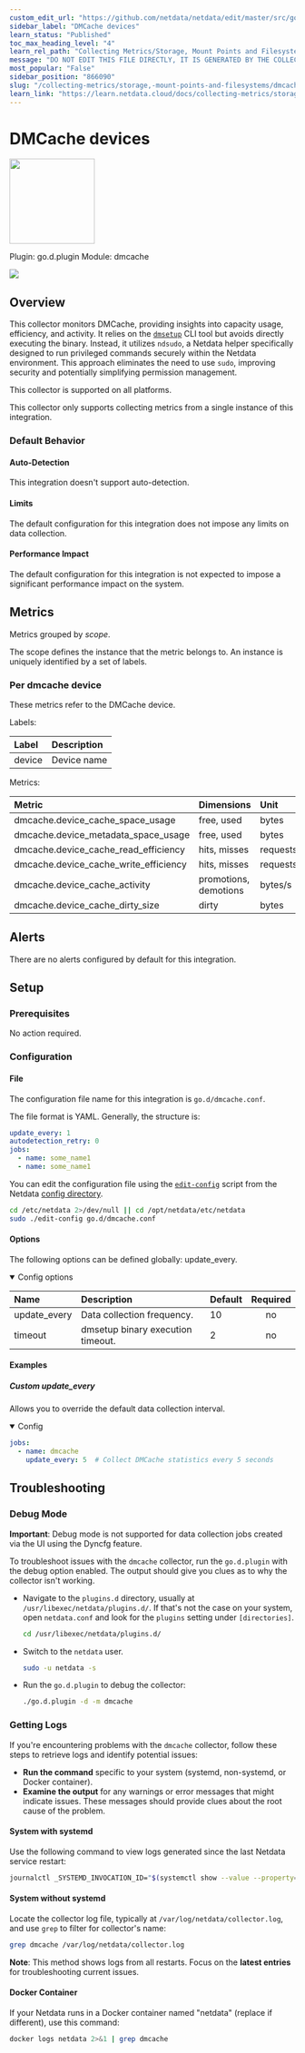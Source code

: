 ```yaml
---
custom_edit_url: "https://github.com/netdata/netdata/edit/master/src/go/plugin/go.d/collector/dmcache/metadata.yaml"
sidebar_label: "DMCache devices"
learn_status: "Published"
toc_max_heading_level: "4"
learn_rel_path: "Collecting Metrics/Storage, Mount Points and Filesystems"
message: "DO NOT EDIT THIS FILE DIRECTLY, IT IS GENERATED BY THE COLLECTOR'S metadata.yaml FILE"
most_popular: "False"
sidebar_position: "866090"
slug: "/collecting-metrics/storage,-mount-points-and-filesystems/dmcache-devices"
learn_link: "https://learn.netdata.cloud/docs/collecting-metrics/storage,-mount-points-and-filesystems/dmcache-devices"
---
```



# DMCache devices


<img src="https://netdata.cloud/img/filesystem.svg" width="150"/>


Plugin: go.d.plugin
Module: dmcache

<img src="https://img.shields.io/badge/maintained%20by-Netdata-%2300ab44" />

## Overview

This collector monitors DMCache, providing insights into capacity usage, efficiency, and activity. It relies on the [`dmsetup`](https://man7.org/linux/man-pages/man8/dmsetup.8.html) CLI tool but avoids directly executing the binary. Instead, it utilizes `ndsudo`, a Netdata helper specifically designed to run privileged commands securely within the Netdata environment. This approach eliminates the need to use `sudo`, improving security and potentially simplifying permission management.




This collector is supported on all platforms.

This collector only supports collecting metrics from a single instance of this integration.


### Default Behavior

#### Auto-Detection

This integration doesn't support auto-detection.

#### Limits

The default configuration for this integration does not impose any limits on data collection.

#### Performance Impact

The default configuration for this integration is not expected to impose a significant performance impact on the system.


## Metrics

Metrics grouped by *scope*.

The scope defines the instance that the metric belongs to. An instance is uniquely identified by a set of labels.



### Per dmcache device

These metrics refer to the DMCache device.

Labels:

| Label      | Description     |
|:-----------|:----------------|
| device | Device name |

Metrics:

| Metric | Dimensions | Unit |
|:------|:----------|:----|
| dmcache.device_cache_space_usage | free, used | bytes |
| dmcache.device_metadata_space_usage | free, used | bytes |
| dmcache.device_cache_read_efficiency | hits, misses | requests/s |
| dmcache.device_cache_write_efficiency | hits, misses | requests/s |
| dmcache.device_cache_activity | promotions, demotions | bytes/s |
| dmcache.device_cache_dirty_size | dirty | bytes |



## Alerts

There are no alerts configured by default for this integration.


## Setup

### Prerequisites

No action required.

### Configuration

#### File

The configuration file name for this integration is `go.d/dmcache.conf`.

The file format is YAML. Generally, the structure is:

```yaml
update_every: 1
autodetection_retry: 0
jobs:
  - name: some_name1
  - name: some_name1
```
You can edit the configuration file using the [`edit-config`](/docs/netdata-agent/configuration#edit-a-configuration-file-using-edit-config) script from the
Netdata [config directory](/docs/netdata-agent/configuration#the-netdata-config-directory).

```bash
cd /etc/netdata 2>/dev/null || cd /opt/netdata/etc/netdata
sudo ./edit-config go.d/dmcache.conf
```
#### Options

The following options can be defined globally: update_every.


<details open>
<summary>Config options</summary>

| Name | Description | Default | Required |
|:----|:-----------|:-------|:--------:|
| update_every | Data collection frequency. | 10 | no |
| timeout | dmsetup binary execution timeout. | 2 | no |

</details>

#### Examples

##### Custom update_every

Allows you to override the default data collection interval.

<details open>
<summary>Config</summary>

```yaml
jobs:
  - name: dmcache
    update_every: 5  # Collect DMCache statistics every 5 seconds

```
</details>



## Troubleshooting

### Debug Mode

**Important**: Debug mode is not supported for data collection jobs created via the UI using the Dyncfg feature.

To troubleshoot issues with the `dmcache` collector, run the `go.d.plugin` with the debug option enabled. The output
should give you clues as to why the collector isn't working.

- Navigate to the `plugins.d` directory, usually at `/usr/libexec/netdata/plugins.d/`. If that's not the case on
  your system, open `netdata.conf` and look for the `plugins` setting under `[directories]`.

  ```bash
  cd /usr/libexec/netdata/plugins.d/
  ```

- Switch to the `netdata` user.

  ```bash
  sudo -u netdata -s
  ```

- Run the `go.d.plugin` to debug the collector:

  ```bash
  ./go.d.plugin -d -m dmcache
  ```

### Getting Logs

If you're encountering problems with the `dmcache` collector, follow these steps to retrieve logs and identify potential issues:

- **Run the command** specific to your system (systemd, non-systemd, or Docker container).
- **Examine the output** for any warnings or error messages that might indicate issues.  These messages should provide clues about the root cause of the problem.

#### System with systemd

Use the following command to view logs generated since the last Netdata service restart:

```bash
journalctl _SYSTEMD_INVOCATION_ID="$(systemctl show --value --property=InvocationID netdata)" --namespace=netdata --grep dmcache
```

#### System without systemd

Locate the collector log file, typically at `/var/log/netdata/collector.log`, and use `grep` to filter for collector's name:

```bash
grep dmcache /var/log/netdata/collector.log
```

**Note**: This method shows logs from all restarts. Focus on the **latest entries** for troubleshooting current issues.

#### Docker Container

If your Netdata runs in a Docker container named "netdata" (replace if different), use this command:

```bash
docker logs netdata 2>&1 | grep dmcache
```


